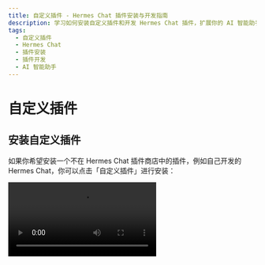 ```yaml
---
title: 自定义插件 - Hermes Chat 插件安装与开发指南
description: 学习如何安装自定义插件和开发 Hermes Chat 插件，扩展你的 AI 智能助手的功能。
tags:
  - 自定义插件
  - Hermes Chat
  - 插件安装
  - 插件开发
  - AI 智能助手
---
```


# 自定义插件

## 安装自定义插件

如果你希望安装一个不在 Hermes Chat 插件商店中的插件，例如自己开发的 Hermes Chat，你可以点击「自定义插件」进行安装：

<Video src="https://github.com/hermeslabs/hermes-chat/assets/28616219/034a328c-8465-4499-8f93-fdcdb03343cd" />

此外，Hermes Chat 的插件机制兼容了 ChatGPT 的插件，因此你可以一键安装相应的 ChatGPT 插件。

如果你希望尝试自行安装自定义插件，你可以使用以下链接来尝试：

- `自定义 Hermes 插件` Mock Credit Card：[https://hermes-plugin-mock-credit-card.vercel.app/manifest.json](https://hermes-plugin-mock-credit-card.vercel.app/manifest.json)
- `ChatGPT 插件` Access Links：[https://www.accesslinks.ai/.well-known/ai-plugin.json](https://www.accesslinks.ai/.well-known/ai-plugin.json)

<Cards rows={2}>
  <Image alt="安装自定义插件 S1" height={472} src="https://github.com/hermeslabs/hermes-chat/assets/28616219/bb9cd00f-b20c-4d7b-9c60-b921d350e319" />

  <Image alt="安装自定义插件 S2" height={472} src="https://github.com/hermeslabs/hermes-chat/assets/28616219/bdeb678e-6502-4667-86b1-504221ee7ded" />
</Cards>

## 开发自定义插件

如果你希望自行开发一个 Hermes Chat 的插件，欢迎查阅 [插件开发指南](/zh/docs/usage/plugins/development) 以扩展你的 AI 智能助手的可能性边界！
